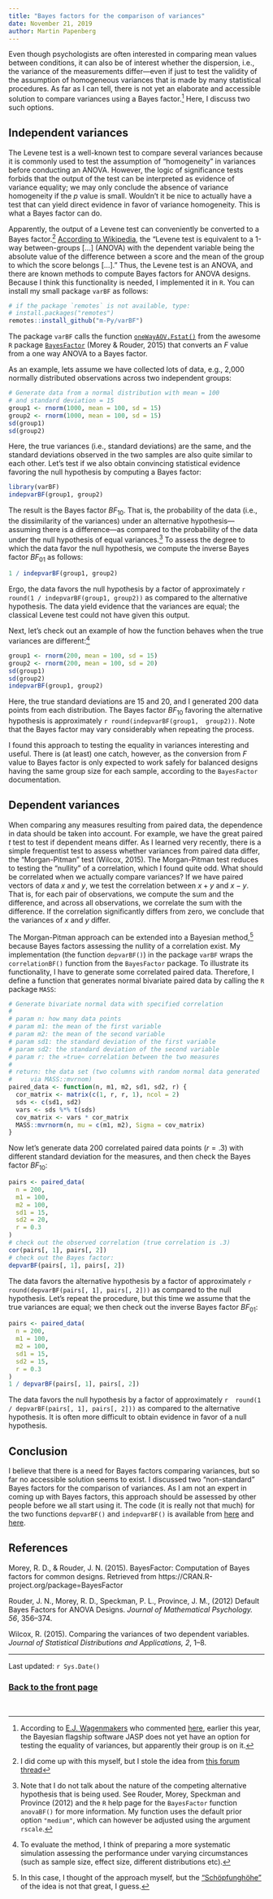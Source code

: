 ```yaml
---
title: "Bayes factors for the comparison of variances"
date: November 21, 2019
author: Martin Papenberg
---
```


Even though psychologists are often interested in comparing mean values 
between conditions, it can also be of interest whether the dispersion, 
i.e., the variance of the measurements differ---even if just to test 
the validity of the assumption of homogeneous variances that is made by 
many statistical procedures. As far as I can tell, there is not yet an 
elaborate and accessible solution to compare variances using a Bayes 
factor.[^0] Here, I discuss two such options.

## Independent variances

The Levene test is a well-known test to compare several variances 
because it is commonly used to test the assumption of "homogeneity" in 
variances before conducting an ANOVA. However, the logic of significance 
tests forbids that the output of the test can be interpreted as evidence 
of variance equality; we may only conclude the absence of variance 
homogeneity if the *p* value is small. Wouldn't it be nice to actually 
have a test that can yield direct evidence in favor of variance 
homogeneity. This is what a Bayes factor can do. 

Apparently, the output of a Levene test can conveniently be converted to 
a Bayes factor.[^2] [According to 
Wikipedia](https://en.wikipedia.org/wiki/Levene%27s_test), the "Levene 
test is equivalent to a 1-way between-groups [...] (ANOVA) with the 
dependent variable being the absolute value of the difference between a 
score and the mean of the group to which the score belongs [...]." Thus, 
the Levene test is an ANOVA, and there are known methods to compute 
Bayes factors for ANOVA designs. Because I think this functionality is 
needed, I implemented it in `R`. You can install my small package 
`varBF` as follows: 

```r
# if the package `remotes` is not available, type:
# install.packages("remotes")
remotes::install_github("m-Py/varBF")
```

The package `varBF` calls the function 
[`oneWayAOV.Fstat()`](https://www.rdocumentation.org/packages/BayesFactor/versions/0.9.12-4.2/topics/oneWayAOV.Fstat) 
from the awesome `R` package [`BayesFactor`](https://richarddmorey.github.io/BayesFactor/)
(Morey & Rouder, 2015) that converts an *F* value from a one way ANOVA 
to a Bayes factor.

As an example, lets assume we have collected lots of data, e.g., 2,000 
normally distributed observations across two independent groups:

```r
# Generate data from a normal distribution with mean = 100 
# and standard deviation = 15
group1 <- rnorm(1000, mean = 100, sd = 15)
group2 <- rnorm(1000, mean = 100, sd = 15)
sd(group1)
sd(group2)
```

Here, the true variances (i.e., standard deviations) are the same, and 
the standard deviations observed in the two samples are also quite 
similar to each other. Let's test if we also obtain convincing 
statistical evidence favoring the null hypothesis by computing a Bayes 
factor:

```r
library(varBF)
indepvarBF(group1, group2)
```

The result is the Bayes factor $BF_{10}$. That is, the probability of 
the data (i.e., the dissimilarity of the variances) under an alternative 
hypothesis---assuming there is a difference---as compared to the 
probability of the data under the null hypothesis of equal 
variances.[^3] To assess the degree to which the data favor the null 
hypothesis, we compute the inverse Bayes factor $BF_{01}$ as follows: 

```r
1 / indepvarBF(group1, group2)
```

Ergo, the data favors the null hypothesis by a factor of approximately 
`r round(1 / indepvarBF(group1, group2))` as compared to the 
alternative hypothesis. The data yield evidence that the variances are
equal; the classical Levene test could not have given this output.

Next, let's check out an example of how the function behaves when the 
true variances are different:[^4]

```r
group1 <- rnorm(200, mean = 100, sd = 15)
group2 <- rnorm(200, mean = 100, sd = 20)
sd(group1)
sd(group2)
indepvarBF(group1, group2)
```

Here, the true standard deviations are 15 and 20, and I generated 200 
data points from each distribution. The Bayes factor $BF_{10}$ favoring 
the alternative hypothesis is approximately `r round(indepvarBF(group1, 
group2))`. Note that the Bayes factor may vary considerably when 
repeating the process.

I found this approach to testing the equality in variances interesting 
and useful. There is (at least) one catch, however, as the conversion 
from *F* value to Bayes factor is only expected to work safely for 
balanced designs having the same group size for each sample, according 
to the `BayesFactor` documentation. 

## Dependent variances

When comparing any measures resulting from paired data, the dependence 
in data should be taken into account. For example, we have the great 
paired *t* test to test if dependent means differ. As I learned very 
recently, there is a simple frequentist test to assess whether variances 
from paired data differ, the "Morgan-Pitman" test (Wilcox, 2015). The 
Morgan-Pitman test reduces to testing the "nullity" of a correlation, 
which I found quite odd. What should be correlated when we actually 
compare variances? If we have paired vectors of data *x* and *y*, we 
test the correlation between $x + y$ and $x - y$. That is, for each pair 
of observations, we compute the sum and the difference, and across all 
observations, we correlate the sum with the difference. If the 
correlation significantly differs from zero, we conclude that the 
variances of $x$ and $y$ differ.

The Morgan-Pitman approach can be extended into a Bayesian method,[^5] 
because Bayes factors assessing the nullity of a correlation exist. My 
implementation (the function `depvarBF()`) in the package `varBF` wraps 
the `correlationBF()` function from the `BayesFactor` package. To 
illustrate its functionality, I have to generate some correlated paired 
data. Therefore, I define a function that generates normal bivariate 
paired data by calling the `R` package `MASS`: 

```r
# Generate bivariate normal data with specified correlation
#
# param n: how many data points
# param m1: the mean of the first variable
# param m2: the mean of the second variable
# param sd1: the standard deviation of the first variable
# param sd2: the standard deviation of the second variable
# param r: the »true« correlation between the two measures
# 
# return: the data set (two columns with random normal data generated 
#     via MASS::mvrnom)
paired_data <- function(n, m1, m2, sd1, sd2, r) {
  cor_matrix <- matrix(c(1, r, r, 1), ncol = 2)
  sds <- c(sd1, sd2)
  vars <- sds %*% t(sds)
  cov_matrix <- vars * cor_matrix
  MASS::mvrnorm(n, mu = c(m1, m2), Sigma = cov_matrix)
}
```

Now let's generate data 200 correlated paired data points ($r = .3$) 
with different standard deviation for the measures, and then check the 
Bayes factor $BF_{10}$:

```r
pairs <- paired_data(
  n = 200, 
  m1 = 100, 
  m2 = 100, 
  sd1 = 15, 
  sd2 = 20, 
  r = 0.3
)
# check out the observed correlation (true correlation is .3)
cor(pairs[, 1], pairs[, 2])
# check out the Bayes factor: 
depvarBF(pairs[, 1], pairs[, 2])
```

The data favors the alternative hypothesis by a factor of approximately 
`r round(depvarBF(pairs[, 1], pairs[, 2]))` as compared to the null 
hypothesis. Let's repeat the procedure, but this time we assume that the 
true variances are equal; we then check out the inverse Bayes factor 
$BF_{01}$:

```r
pairs <- paired_data(
  n = 200, 
  m1 = 100, 
  m2 = 100, 
  sd1 = 15, 
  sd2 = 15, 
  r = 0.3
)
1 / depvarBF(pairs[, 1], pairs[, 2])
```

The data favors the null hypothesis by a factor of approximately `r 
round(1 / depvarBF(pairs[, 1], pairs[, 2]))` as compared to the 
alternative hypothesis. It is often more difficult to obtain evidence in 
favor of a null hypothesis. 

## Conclusion

I believe that there is a need for Bayes factors comparing variances, 
but so far no accessible solution seems to exist. I discussed two 
"non-standard" Bayes factors for the comparison of variances. As I am 
not an expert in coming up with Bayes factors, this approach should be 
assessed by other people before we all start using it. The code (it is 
really not that much) for the two functions `depvarBF()` and 
`indepvarBF()` is available from 
[here](https://github.com/m-Py/varBF/blob/master/R/depvarBF.R) and 
[here](https://github.com/m-Py/varBF/blob/master/R/indepvarBF.R).

## References

Morey, R. D., & Rouder, J. N. (2015). BayesFactor: Computation of Bayes 
factors for common designs. Retrieved
from https://CRAN.R-project.org/package=BayesFactor

Rouder, J. N., Morey, R. D., Speckman, P. L., Province, J. M., (2012) 
Default Bayes Factors for ANOVA Designs. *Journal of Mathematical 
Psychology. 56*, 356--374.

Wilcox, R. (2015). Comparing the variances of two dependent variables. 
*Journal of Statistical Distributions and Applications, 2*, 1--8.

---

Last updated: `r Sys.Date()`

### <a href="index.html">Back to the front page</a>

&nbsp;

[^0]: According to [E.J. Wagenmakers](https://ejwagenmakers.com/papers.html) 
who commented 
[here](http://forum.cogsci.nl/discussion/2115/f-test-of-equality-of-variances), 
earlier this year, the Bayesian flagship software JASP does not yet have 
an option for testing the equality of variances, but apparently their 
group is on it.

[^2]: I did come up with this myself, but I stole the idea from [this forum 
thread](http://forum.cogsci.nl/discussion/2115/f-test-of-equality-of-variances)

[^3]: Note that I do not talk about the nature of the competing 
alternative hypothesis that is being used. See Rouder, Morey, Speckman 
and Province (2012) and the `R` help page for the `BayesFactor` function 
`anovaBF()` for more information. My function uses the default prior 
option `"medium"`, which can however be adjusted using the argument 
`rscale`.

[^4]: To evaluate the method, I think of preparing a more systematic 
simulation assessing the performance under varying circumstances (such 
as sample size, effect size, different distributions etc).

[^5]: In this case, I thought of the approach myself, but the 
["Schöpfunghöhe"](https://www.dict.cc/?s=Sch%C3%B6pfungsh%C3%B6he) of 
the idea is not that great, I guess.
